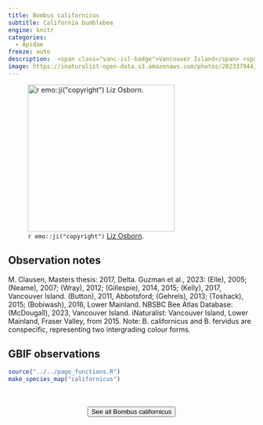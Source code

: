 ```yaml
---
title: Bombus californicus
subtitle: California bumblebee
engine: knitr
categories:
  - Apidae
freeze: auto
description:  <span class="vanc-isl-badge">Vancouver Island</span> <span class="lower-mainland-badge">Lower Mainland</span> <span class="coast-badge">Coast</span>
image: https://inaturalist-open-data.s3.amazonaws.com/photos/282337944/large.jpg
---
```

![`r emo::ji("copyright")` [Liz Osborn ](https://inaturalist.ca/photos/282337944/).](https://inaturalist-open-data.s3.amazonaws.com/photos/282337944/large.jpg){height=300}

## Observation notes  
M. Clausen, Masters thesis: 2017, <span class="hl-place-name">Delta</span>. Guzman et al., 2023: (Elle), 2005; (Neame), 2007; (Wray), 2012; (Gillespie), 2014, 2015; (Kelly), 2017, <span class="hl-place-name"><span class="hl-place-name"><span class="hl-place-name">Vancouver</span> Is</span>land</span>. (Button), 2011, <span class="hl-place-name">Abbotsford</span>; (Gehrels), 2013; (Toshack), 2015; (Bobiwash), 2016, <span class="hl-place-name">Lower Mainland</span>. NBSBC Bee Atlas Database: (McDougall), 2023, <span class="hl-place-name"><span class="hl-place-name"><span class="hl-place-name">Vancouver</span> Is</span>land</span>. iNaturalist: <span class="hl-place-name"><span class="hl-place-name"><span class="hl-place-name">Vancouver</span> Is</span>land</span>, <span class="hl-place-name">Lower Mainland</span>, <span class="hl-place-name">Fraser Valley</span>, from 2015. Note: B. californicus and B. fervidus are conspecific, representing two intergrading colour forms.

## GBIF observations  


```r
source("../../page_functions.R")
make_species_map("californicus")
```
<br><br>
<center>


<a href="https://inaturalist.ca/observations?place_id=7085&quality_grade=research&subview=map&taxon_id=124420"><button type="button" class="btn btn-secondary">See all Bombus californicus <i class="fa-solid fa-arrow-up-right-from-square"></i> </button></a>
</center>
